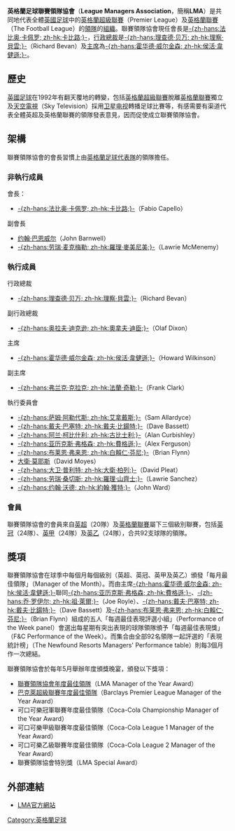 {{noteTA|G1=足球}}
{{Infobox Union|
|name= LMA
|國家= [[英國|英國]]、[[英格蘭|英格蘭]]
|聯合= 足球管理及行政學會，簡稱IFMA<br />（The Institute of Football <br />Management and Administration）<br />職業足球管理人員協會，簡稱PFAA<br />（The Professional Football <br />Administrators Association）<br />職業足球教練協會，簡稱PFCA<br />（The Professional Coaches <br />Association）
|成員= 
|全名= 英格蘭足球聯賽領隊協會
|原文名= The League Managers Association
|image= 
|創立= 1992年
|現況= 
|領導人= 主席：[[侯活·韋健遜|-{zh-hans:霍华德·威尔金森; zh-hk:侯活·韋健遜;}-]]
|dissolved_date= 
|dissolved_state= 
|merged_into= 
|總部= 
|人物= 會長：[[法比奥·卡佩罗|-{zh-hans:法比奥·卡佩罗; zh-hk:卡比路;}-]]
|網站= [http://www.leaguemanagers.com/ www.leaguemanagers.com]
|footnotes= 
}}
'''英格蘭足球聯賽領隊協會'''（'''League Managers Association'''，簡稱'''LMA'''）是共同地代表全體[[英国足球运动|英國足球]]中的[[英格蘭超級足球聯賽|英格蘭超級聯賽]]（Premier League）及[[英格蘭足球聯賽|英格蘭聯賽]]（The Football League）的[[教练|領隊]]的[[组织_(社会学)|組織]]。聯賽領隊協會現任會長是[[法比奥·卡佩罗|-{zh-hans:法比奥·卡佩罗; zh-hk:卡比路;}-]]，[[首席执行官|行政總裁]]是[[理查德·贝万|-{zh-hans:理查德·贝万; zh-hk:理察·貝雲;}-]]（Richard Bevan）及[[主席|主席]]為[[侯活·韋健遜|-{zh-hans:霍华德·威尔金森; zh-hk:侯活·韋健遜;}-]]。

==歷史==
[[英国足球运动|英國足球]]在1992年有翻天覆地的轉變，包括[[英格蘭超級足球聯賽|英格蘭超級聯賽]]脫離[[英格蘭足球聯賽|英格蘭聯賽]]獨立及[[天空電視|天空電視]]（Sky Television）採用[[卫星电视|卫星电视]]轉播足球比賽等，有感需要有渠道代表全體英超及英格蘭聯賽的領隊發表意見，因而促使成立聯賽領隊協會。

==架構==
聯賽領隊協會的會長習慣上由[[英格蘭足球代表隊|英格蘭足球代表隊]]的領隊擔任。

===非執行成員===
;會長：
* [[法比奥·卡佩罗|-{zh-hans:法比奥·卡佩罗; zh-hk:卡比路;}-]]（Fabio Capello）
;副會長
* [[约翰·巴恩威尔|约翰·巴恩威尔]]（John Barnwell）
* [[勞瑞·麥克梅勒|-{zh-hans:劳瑞·麦克梅勒; zh-hk:羅理·麥美尼美;}-]]（Lawrie McMenemy）

===執行成員===
;行政總裁
* [[理查德·贝万|-{zh-hans:理查德·贝万; zh-hk:理察·貝雲;}-]]（Richard Bevan）
;副行政總裁
* [[奥拉夫·迪克逊|-{zh-hans:奥拉夫·迪克逊; zh-hk:奧拿夫·迪臣;}-]]（Olaf Dixon）
;主席
* [[侯活·韋健遜|-{zh-hans:霍华德·威尔金森; zh-hk:侯活·韋健遜;}-]]（Howard Wilkinson）
;副主席
* [[法蘭·奇勒|-{zh-hans:弗兰克·克拉克; zh-hk:法蘭·奇勒;}-]]（Frank Clark）
;執行委員會
* [[萨姆·阿勒代斯|-{zh-hans:萨姆·阿勒代斯; zh-hk:艾拿戴斯;}-]]（Sam Allardyce）
* [[戴夫·巴塞特|-{zh-hans:戴夫·巴塞特; zh-hk:戴夫·比鍚特;}-]]（Dave Bassett）
* [[阿兰·柯比什利|-{zh-hans:阿兰·柯比什利; zh-hk:古比士利;}-]]（Alan Curbishley）
* [[亚历克斯·弗格森|-{zh-hans:亚历克斯·弗格森; zh-hk:費格遜;}-]]（Alex Ferguson）
* [[布莱恩·弗来恩|-{zh-hans:布莱恩·弗来恩; zh-hk:白賴仁·芬尼;}-]]（Brian Flynn）
* [[大衛·莫耶斯|大衛·莫耶斯]]（David Moyes）
* [[大卫·普利特|-{zh-hans:大卫·普利特; zh-hk:大衛·柏列;}-]]（David Pleat）
* [[劳瑞·桑切斯|-{zh-hans:劳瑞·桑切斯; zh-hk:羅理·山齊士;}-]]（Lawrie Sanchez）
* [[約翰·獲特|-{zh-hans:约翰·沃德; zh-hk:約翰·獲特;}-]]（John Ward）

===會員===
聯賽領隊協會的會員來自[[英超|英超]]（20隊）及[[英格蘭足球聯賽|英格蘭聯賽]]屬下三個級別聯賽，包括[[英格蘭足球冠軍聯賽|英冠]]（24隊）、[[英格蘭足球甲級聯賽|英甲]]（24隊）及[[英格蘭足球乙級聯賽|英乙]]（24隊），合共92支球隊的領隊。

==獎項==
聯賽領隊協會在球季中每個月每個級別（英超、英冠、英甲及英乙）頒發「每月最佳領隊」（Manager of the Month）。而由主席[[侯活·韋健遜|-{zh-hans:霍华德·威尔金森; zh-hk:侯活·韋健遜;}-]]聯同[[亚历克斯·弗格森|-{zh-hans:亚历克斯·弗格森; zh-hk:費格遜;}-]]、[[乔·罗伊尔|-{zh-hans:乔·罗伊尔; zh-hk:祖·萊爾;}-]]（Joe Royle）、[[戴夫·巴塞特|-{zh-hans:戴夫·巴塞特; zh-hk:戴夫·比鍚特;}-]]（Dave Bassett）及[[布莱恩·弗来恩|-{zh-hans:布莱恩·弗来恩; zh-hk:白賴仁·芬尼;}-]]（Brian Flynn）組成的五人「每週最佳表現評選小組」（Performance of the Week panel）會選出每星期有突出表現的球隊領隊頒予「每週最佳表現獎」（F&C Performance of the Week）。而集合由全部92名領隊一起評選的「表現統計榜」（The Newfound Resorts Managers' Performance table）則每3個月作一次總結。

聯賽領隊協會於每年5月舉辦年度頒獎晚宴，頒發以下獎項：
* [[英格蘭足球聯賽領隊協會年度最佳領隊|聯賽領隊協會年度最佳領隊]]（LMA Manager of the Year Award）
* [[英格蘭超級足球聯賽年度最佳領隊|巴克萊超級聯賽年度最佳領隊]]（Barclays Premier League Manager of the Year Award）
* 可口可樂冠軍聯賽年度最佳領隊（Coca-Cola Championship Manager of the Year Award）
* 可口可樂甲級聯賽年度最佳領隊（Coca-Cola League 1 Manager of the Year Award）
* 可口可樂乙級聯賽年度最佳領隊（Coca-Cola League 2 Manager of the Year Award）
* 聯賽領隊協會特別獎（LMA Special Award）

== 外部連結 ==
*[http://www.leaguemanagers.co.uk/ LMA官方網站] {{Wayback|url=http://www.leaguemanagers.co.uk/ |date=20210216022914 }}

[[Category:英格蘭足球|Category:英格蘭足球]]